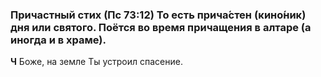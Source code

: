 
### Причастный стих (Пс 73:12) <Tooltip>То есть прича́стен (кино́ник) дня или святого. Поётся во время прича­ще­ния в алтаре (а иногда и в храме).</Tooltip>

**Ч** Боже, на земле Ты устроил спасение.
